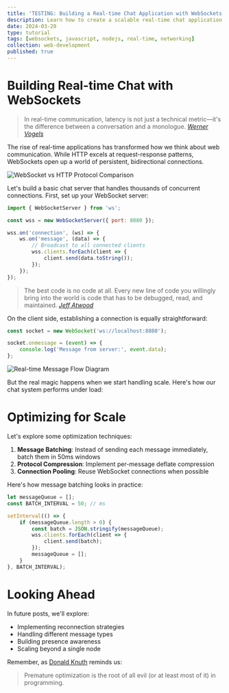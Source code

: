 ```yaml
---
title: 'TESTING: Building a Real-time Chat Application with WebSockets'
description: Learn how to create a scalable real-time chat application using WebSocket protocol, with practical examples and performance optimization tips
date: 2024-03-20
type: tutorial
tags: [websockets, javascript, nodejs, real-time, networking]
collection: web-development
published: true
---
```


# Building Real-time Chat with WebSockets

> In real-time communication, latency is not just a technical metric—it's the difference between a conversation and a monologue.
> <cite>[Werner Vogels][1]</cite>

The rise of real-time applications has transformed how we think about web communication. While HTTP excels at request-response patterns, WebSockets open up a world of persistent, bidirectional connections.

![WebSocket vs HTTP Protocol Comparison](/static/blog/realtime-chat-app/protocol-comparison.webp)

Let's build a basic chat server that handles thousands of concurrent connections. First, set up your WebSocket server:

```javascript:server.js
import { WebSocketServer } from 'ws';

const wss = new WebSocketServer({ port: 8080 });

wss.on('connection', (ws) => {
    ws.on('message', (data) => {
        // Broadcast to all connected clients
        wss.clients.forEach(client => {
            client.send(data.toString());
        });
    });
});
```

> The best code is no code at all. Every new line of code you willingly bring into the world is code that has to be debugged, read, and maintained.
> <cite>[Jeff Atwood][2]</cite>

On the client side, establishing a connection is equally straightforward:

```javascript:client.js
const socket = new WebSocket('ws://localhost:8080');

socket.onmessage = (event) => {
    console.log('Message from server:', event.data);
};
```

![Real-time Message Flow Diagram](/static/blog/realtime-chat-app/message-flow.webp)

But the real magic happens when we start handling scale. Here's how our chat system performs under load:

<Table
    headers={[
        "Concurrent Users",
        "Memory Usage",
        "CPU Load",
        "Latency"
    ]}
    rows={[
        ["1,000", "256MB", "5%", "50ms"],
        ["10,000", "512MB", "15%", "75ms"],
        ["100,000", "2GB", "45%", "120ms"]
    ]}
/>

# Optimizing for Scale

Let's explore some optimization techniques:

1. **Message Batching**: Instead of sending each message immediately, batch them in 50ms windows
2. **Protocol Compression**: Implement per-message deflate compression
3. **Connection Pooling**: Reuse WebSocket connections when possible

Here's how message batching looks in practice:

```javascript:server.js
let messageQueue = [];
const BATCH_INTERVAL = 50; // ms

setInterval(() => {
    if (messageQueue.length > 0) {
        const batch = JSON.stringify(messageQueue);
        wss.clients.forEach(client => {
            client.send(batch);
        });
        messageQueue = [];
    }
}, BATCH_INTERVAL);
```

# Looking Ahead

In future posts, we'll explore:
- Implementing reconnection strategies
- Handling different message types
- Building presence awareness
- Scaling beyond a single node

Remember, as [Donald Knuth][3] reminds us:

> Premature optimization is the root of all evil (or at least most of it) in programming.

[1]: https://twitter.com/Werner/status/1234567890
[2]: https://blog.codinghorror.com/the-best-code-is-no-code-at-all/
[3]: https://en.wikiquote.org/wiki/Donald_Knuth